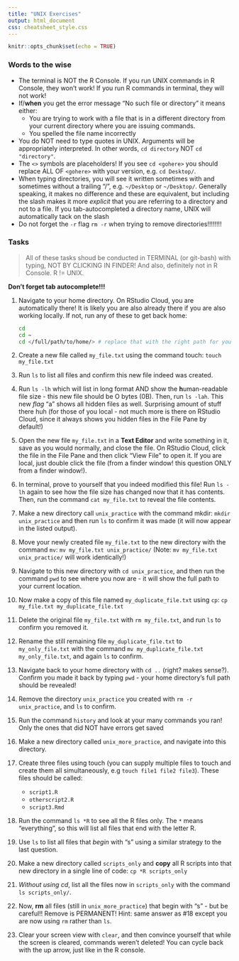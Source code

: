 ```yaml
---
title: "UNIX Exercises"
output: html_document
css: cheatsheet_style.css
---
```


```r
knitr::opts_chunk$set(echo = TRUE)
```

### Words to the wise

+ The terminal is NOT the R Console. If you run UNIX commands in R Console, they won't work! If you run R commands in terminal, they will not work!
+ If/**when** you get the error message "No such file or directory" it means either:
	+ You are trying to work with a file that is in a different directory from your current directory where you are issuing commands.
	+ You spelled the file name incorrectly
+ You do NOT need to type quotes in UNIX. Arguments will be appropriately interpreted. In other words, `cd directory` NOT `cd "directory"`.
+ The `<>` symbols are placeholders! If you see `cd <gohere>` you should replace ALL OF `<gohere>` with your version, e.g. `cd Desktop/`.
+ When typing directories, you will see it written sometimes with and sometimes without a trailing "/", e.g. `~/Desktop` or `~/Desktop/`. Generally speaking, it makes no difference and these are equivalent, but including the slash makes it more _explicit_ that you are referring to a directory and not to a file. If you tab-autocompleted a directory name, UNIX will automatically tack on the slash
+ Do not forget the `-r` flag `rm -r` when trying to remove directories!!!!!!!!



### Tasks

> All of these tasks shoud be conducted in TERMINAL (or git-bash) with typing, NOT BY CLICKING IN FINDER! And also, definitely not in R Console. R != UNIX.

**Don't forget tab autocomplete!!!**

1. Navigate to your home directory. On RStudio Cloud, you are automatically there! It is likely you are also already there if you are also working locally. If not, run any of these to get back home:

	```bash
	cd
	cd ~
	cd </full/path/to/home/> # replace that with the right path for you!
	```

2. Create a new file called `my_file.txt` using the command touch: `touch my_file.txt`

3. Run `ls` to list all files and confirm this new file indeed was created.

4. Run `ls -lh` which will list in long format AND show the **h**uman-readable file size - this new file should be O bytes (0B). Then, run `ls -lah`. This new *flag* "a" shows all hidden files as well. Surprising amount of stuff there huh (for those of you local - not much more is there on RStudio Cloud, since it always shows you hidden files in the File Pane by default!)

5. Open the new file `my_file.txt` in a **Text Editor** and write something in it, save as you would normally, and close the file. On RStudio Cloud, click the file in the File Pane and then click "View File" to open it. If you are local, just double click the file (from a finder window! this question ONLY from a finder window!).

6. In terminal, prove to yourself that you indeed modified this file! Run `ls -lh` again to see how the file size has changed now that it has contents. Then, run the command `cat my_file.txt` to reveal the file contents.

7. Make a new directory call `unix_practice` with the command mkdir: `mkdir unix_practice` and then run `ls` to confirm it was made (it will now appear in the listed output).

8. Move your newly created file `my_file.txt` to the new directory with the command `mv`: `mv my_file.txt unix_practice/` (Note: `mv my_file.txt unix_practice/` will work identically!)

9. Navigate to this new directory with `cd unix_practice`, and then run the command `pwd` to see where you now are - it will show the full path to your current location.

10. Now make a copy of this file named `my_duplicate_file.txt` using `cp`: `cp my_file.txt my_duplicate_file.txt`

11. Delete the original file `my_file.txt` with `rm my_file.txt`, and run `ls` to confirm you removed it.

11. Rename the still remaining file `my_duplicate_file.txt` to `my_only_file.txt` with the command `mv my_duplicate_file.txt my_only_file.txt`, and again `ls` to confirm.

12. Navigate back to your home directory with `cd ..` (right? makes sense?). Confirm you made it back by typing `pwd` - your home directory's full path should be revealed!

13. Remove the directory `unix_practice` you created with `rm -r unix_practice`, and `ls` to confirm.

14. Run the command `history` and look at your many commands you ran! Only the ones that did NOT have errors get saved

15. Make a new directory called `unix_more_practice`, and navigate into this directory.

16. Create three files using touch (you can supply multiple files to touch and create them all simultaneously, e.g `touch file1 file2 file3`). These files should be called: 
	+ `script1.R`
	+ `otherscript2.R`
	+ `script3.Rmd`

17. Run the command `ls *R` to see all the R files only. The `*` means "everything", so this will list all files that end with the letter R. 

18. Use `ls` to list all files that *begin* with "s" using a similar strategy to the last question.

19. Make a new directory called `scripts_only` and **copy** all R scripts into that new directory in a single line of code: `cp *R scripts_only`

20. *Without using cd*, list all the files now in `scripts_only` with the command `ls scripts_only/`. 

21. Now, **rm** all files (still in `unix_more_practice`) that begin with "s" - but be careful!! Remove is PERMANENT! Hint: same answer as #18 except you are now using `rm` rather than `ls`.

22. Clear your screen view with `clear`, and then convince yourself that while the screen is cleared, commands weren't deleted! You can cycle back with the up arrow, just like in the R console.


